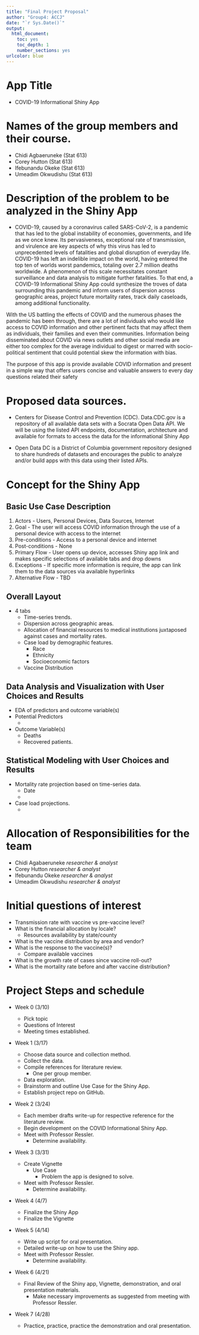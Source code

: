 ```yaml
---
title: "Final Project Proposal"
author: "Group4: ACCJ"
date: "`r Sys.Date()`"
output:
  html_document:
    toc: yes
    toc_depth: 1
    number_sections: yes
urlcolor: blue
---
```


\newpage

# App Title

* COVID-19 Informational Shiny App

# Names of the group members and their course.

* Chidi Agbaeruneke (Stat 613)
* Corey Hutton (Stat 613)
* Ifebunandu Okeke (Stat 613)
* Umeadim Okwudishu (Stat 613)

# Description of the problem to be analyzed in the Shiny App

* COVID-19, caused by a coronavirus called SARS-CoV-2, is a pandemic that has led to the global instability of economies, governments, and life as we once knew. Its pervasiveness, exceptional rate of transmission, and virulence are key aspects of why this virus has led to unprecedented levels of fatalities and global disruption of everyday life. COVID-19 has left an indelible impact on the world, having entered the top ten of worlds worst pandemics, totaling over 2.7 million deaths worldwide. A phenomenon of this scale necessitates constant surveillance and data analysis to mitigate further fatalities. To that end, a COVID-19 Informational Shiny App could synthesize the troves of data surrounding this pandemic and inform users of dispersion across geographic areas, project future mortality rates, track daily caseloads, among additional functionality. 

With the US battling the effects of COVID and the numerous phases the pandemic has been through, there are a lot of individuals who would like access to COVID information and other pertinent facts that may affect them as individuals, their families and even their communities. Information being disseminated about COVID via news outlets and other social media are either too complex for the average individual to digest or marred with socio-political sentiment that could potential skew the information with bias.

The purpose of this app is provide available COVID information and present in a simple way that offers users concise and valuable answers to every day questions related their safety


# Proposed data sources.

* Centers for Disease Control and Prevention (CDC). Data.CDC.gov is a repository of all available data sets with a Socrata Open Data API. We will be using the listed API endpoints, documentation, architecture and available for formats to access the data for the informational Shiny App

* Open Data DC is a District of Columbia government repository designed to share hundreds of datasets and encourages the public to analyze and/or build apps with this data using their listed APIs.


# Concept for the Shiny App

## Basic Use Case Description
  1. Actors - Users, Personal Devices, Data Sources, Internet
  2. Goal - The user will access COVID information through the use of a personal device with access to the internet
  3. Pre-conditions - Access to a personal device and internet
  4. Post-conditions - None
  5. Primary Flow - User opens up device, accesses Shiny app link and makes specific selections of available tabs and drop downs
  6. Exceptions - If specific more information is require, the app can link them to the data sources via available hyperlinks
  7. Alternative Flow - TBD
  

## Overall Layout

* 4 tabs
  * Time-series trends.
  * Dispersion across geographic areas.
  * Allocation of financial resources to medical institutions juxtaposed against cases and mortality rates.
  * Case load by demographic features.
    * Race
    * Ethnicity
    * Socioeconomic factors
  * Vaccine Distribution

## Data Analysis and Visualization with User Choices and Results

* EDA of predictors and outcome variable(s)
* Potential Predictors
  * 
* Outcome Variable(s)
  * Deaths
  * Recovered patients.

## Statistical Modeling with User Choices and Results

* Mortality rate projection based on time-series data.
  * Date
  *
* Case load projections.
  * 

# Allocation of Responsibilities for the team

* Chidi Agabaeruneke *researcher & analyst*
* Corey Hutton *researcher & analyst*
* Ifebunandu Okeke *researcher & analyst*
* Umeadim Okwudishu *researcher & analyst*

# Initial questions of interest

* Transmission rate with vaccine vs pre-vaccine level?
* What is the financial allocation by locale?
  * Resources availability by state/county
* What is the vaccine distribution by area and vendor? 
* What is the response to the vaccine(s)?
  * Compare available vaccines
* What is the growth rate of cases since vaccine roll-out?
* What is the mortality rate before and after vaccine distribution?
 

# Project Steps and schedule

* Week 0 (3/10)

  * Pick topic
  * Questions of Interest
  * Meeting times established.

* Week 1 (3/17)

  * Choose data source and collection method.
  * Collect the data.
  * Compile references for literature review.
    * One per group member.
  * Data exploration.
  * Brainstorm and outline Use Case for the Shiny App.
  * Establish project repo on GitHub.
  
* Week 2 (3/24)

  * Each member drafts write-up for respective reference for the literature review.
  * Begin development on the COVID Informational Shiny App.
  * Meet with Professor Ressler.
    * Determine availability.
  
* Week 3 (3/31)

  * Create Vignette
    * Use Case
      * Problem the app is designed to solve.
  * Meet with Professor Ressler.
    * Determine availability.
    
* Week 4 (4/7)

  * Finalize the Shiny App
  * Finalize the Vignette
  
* Week 5 (4/14)

  * Write up script for oral presentation.
  * Detailed write-up on how to use the Shiny app.
  * Meet with Professor Ressler.
    * Determine availability.
  
* Week 6 (4/21)

  * Final Review of the Shiny app, Vignette, demonstration, and oral presentation materials.
    * Make necessary improvements as suggested from meeting with Professor Ressler.

* Week 7 (4/28)

  * Practice, practice, practice the demonstration and oral presentation.





